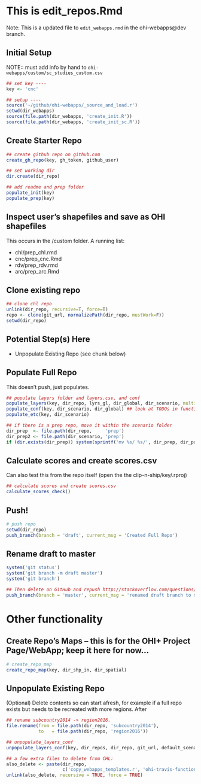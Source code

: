 # This is edit_repos.Rmd
Note: This is a updated file to `edit_webapps.rmd` in the ohi-webapps@dev branch. 

## Initial Setup

NOTE:: must add info by hand to `ohi-webapps/custom/sc_studies_custom.csv`

```r
## set key ----
key <- 'cnc'

## setup ----
source('~/github/ohi-webapps/_source_and_load.r')
setwd(dir_webapps)
source(file.path(dir_webapps, 'create_init.R'))
source(file.path(dir_webapps, 'create_init_sc.R'))
```


## Create Starter Repo

```r
## create github repo on github.com
create_gh_repo(key, gh_token, github_user)

## set working dir
dir.create(dir_repo)

## add readme and prep folder
populate_init(key)
populate_prep(key)
```

## Inspect user's shapefiles and save as OHI shapefiles

This occurs in the /custom folder. A running list: 

- chl/prep_chl.rmd
- cnc/prep_cnc.Rmd
- rdv/prep_rdv.rmd
- arc/prep_arc.Rmd


## Clone existing repo

```r
## clone chl repo
unlink(dir_repo, recursive=T, force=T)
repo <- clone(git_url, normalizePath(dir_repo, mustWork=F))
setwd(dir_repo)
```

## Potential Step(s) Here

- Unpopulate Existing Repo (see chunk below)

## Populate Full Repo
This doesn't push, just populates.

```r
## populate layers folder and layers.csv, and conf
populate_layers(key, dir_repo, lyrs_gl, dir_global, dir_scenario, multi_nation = FALSE)
populate_conf(key, dir_scenario, dir_global) ## look at TODOs in functions.r
populate_etc(key, dir_scenario)

## if there is a prep repo, move it within the scenario folder
dir_prep  <- file.path(dir_repo,     'prep')
dir_prep2 <- file.path(dir_scenario, 'prep')
if (dir.exists(dir_prep)) system(sprintf('mv %s/ %s/', dir_prep, dir_prep2))
```

## Calculate scores and create scores.csv
Can also test this from the repo itself (open the the clip-n-ship/key/.rproj)

```r
## calculate scores and create scores.csv
calculate_scores_check()
```

## Push!

```r
# push repo
setwd(dir_repo)
push_branch(branch = 'draft', current_msg = 'Created Full Repo') 
```

## Rename draft to master

```r

system('git status')
system('git branch -m draft master')
system('git branch')

## Then delete on GitHub and repush http://stackoverflow.com/questions/9524933/renaming-a-branch-in-github
push_branch(branch = 'master', current_msg = 'renamed draft branch to master branch') 

```

# Other functionality

## Create Repo's Maps -- this is for the OHI+ Project Page/WebApp; keep it here for now...

```r
# create_repo_map
create_repo_map(key, dir_shp_in, dir_spatial) 

```

## Unpopulate Existing Repo
(Optional)
Delete contents so can start afresh, for example if a full repo exists but needs to be recreated with more regions. After

```r
## rename subcountry2014 -> region2016. 
file.rename(from = file.path(dir_repo, 'subcountry2014'),
            to   = file.path(dir_repo, 'region2016'))

## unpopulate_layers_conf
unpopulate_layers_conf(key, dir_repos, dir_repo, git_url, default_scenario)

## a few extra files to delete from CHL: 
also_delete <- paste(dir_repo, 
                     c('copy_webapps_templates.r', 'ohi-travis-functions.R', 'travis-tool.sh'), sep = '/')
unlink(also_delete, recursive = TRUE, force = TRUE)
```



